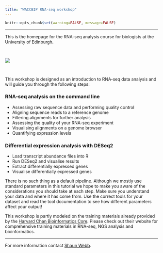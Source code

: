 ```yaml
---
title: "WACCBIP RNA-seq workshop"
---
```


<head>

```{=html}
<script src="https://kit.fontawesome.com/ece750edd7.js" crossorigin="anonymous"></script>
```
</head>

```r
knitr::opts_chunk$set(warning=FALSE, message=FALSE)
```

------------------------------------------------------------------------

This is the homepage for the RNA-seq analysis course for biologists at the University of Edinburgh.

<br>

![](images/logo.png)

</br>

This workshop is designed as an introduction to RNA-seq data analysis and will guide you through the following steps:

### RNA-seq analysis on the command line

-   Assessing raw sequence data and performing quality control
-   Aligning sequence reads to a reference genome
-   Filtering alignments for further analysis
-   Assessing the quality of your RNA-seq experiment
-   Visualising alignments on a genome browser
-   Quantifying expression levels

### Differential expression analysis with DESeq2

-   Load transcript abundance files into R
-   Run DESeq2 and visualise results
-   Extract differentially expressed genes
-   Visualise differentially expressed genes

There is no such thing as a default pipeline. Although we mostly use standard parameters in this tutorial we hope to make you aware of the considerations you should take at each step. Make sure you understand your data and where it has come from. Use the correct tools for your dataset and read the tool documentation to see how different parameters affect your output!

This workshop is partly modeled on the training materials already provided by the [Harvard Chan Bioinformatics Core](https://hbctraining.github.io/main/). Please check out their website for comprehensive training materials in RNA-seq, NGS analysis and bioinformatics.

------------------------------------------------------------------------

For more information contact [Shaun Webb](mailto:shaun.webb@ed.ac.uk).
